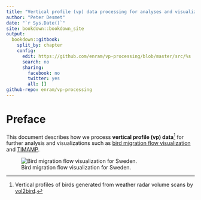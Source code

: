 ```yaml
--- 
title: "Vertical profile (vp) data processing for analyses and visualizations"
author: "Peter Desmet"
date: "`r Sys.Date()`"
site: bookdown::bookdown_site
output:
  bookdown::gitbook:
    split_by: chapter
    config:
      edit: https://github.com/enram/vp-processing/blob/master/src/%s
      search: no
      sharing:
        facebook: no
        twitter: yes
        all: []
github-repo: enram/vp-processing
---
```


# Preface {-}

This document describes how we process **vertical profile (vp) data**[^1] for further analysis and visualizations such as [bird migration flow visualization](http://enram.github.io/bird-migration-flow-visualization/viz/) and [TIMAMP](http://timamp.github.io/).

[^1]: Vertical profiles of birds generated from weather radar volume scans by [vol2bird](https://github.com/adokter/vol2bird).

![Bird migration flow visualization for Sweden.](images/flow_viz_se.png)
